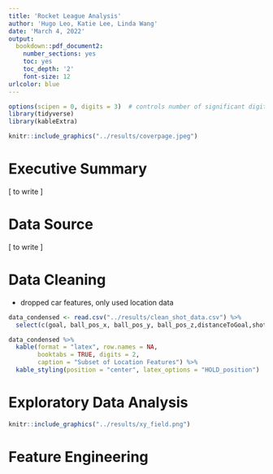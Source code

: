 ```yaml
---
title: 'Rocket League Analysis'
author: 'Hugo Leo, Katie Lee, Linda Wang'
date: 'March 4, 2022'
output:
  bookdown::pdf_document2:
    number_sections: yes
    toc: yes
    toc_depth: '2'
    font-size: 12
urlcolor: blue
---
```

```r
options(scipen = 0, digits = 3)  # controls number of significant digits printed
library(tidyverse)
library(kableExtra)
```

```r
knitr::include_graphics("../results/coverpage.jpeg")
```

\bigskip

\newpage

# Executive Summary

[ to write ]

\newpage

# Data Source
[ to write ]

# Data Cleaning
- dropped car features, only used location data

```r
data_condensed <- read.csv("../results/clean_shot_data.csv") %>%
  select(c(goal, ball_pos_x, ball_pos_y, ball_pos_z,distanceToGoal,shot_taker_pos_x))

data_condensed %>%
  kable(format = "latex", row.names = NA, 
        booktabs = TRUE, digits = 2, 
        caption = "Subset of Location Features") %>%
  kable_styling(position = "center", latex_options = "HOLD_position")
```

# Exploratory Data Analysis

```r
knitr::include_graphics("../results/xy_field.png")
```

# Feature Engineering

